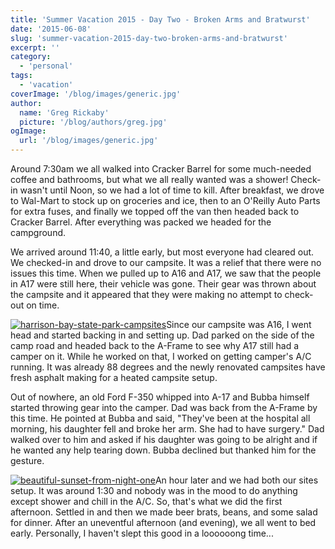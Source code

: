 ```yaml
---
title: 'Summer Vacation 2015 - Day Two - Broken Arms and Bratwurst'
date: '2015-06-08'
slug: 'summer-vacation-2015-day-two-broken-arms-and-bratwurst'
excerpt: ''
category:
  - 'personal'
tags:
  - 'vacation'
coverImage: '/blog/images/generic.jpg'
author:
  name: 'Greg Rickaby'
  picture: '/blog/authors/greg.jpg'
ogImage:
  url: '/blog/images/generic.jpg'
---
```


Around 7:30am we all walked into Cracker Barrel for some much-needed coffee and bathrooms, but what we all really wanted was a shower! Check-in wasn't until Noon, so we had a lot of time to kill. After breakfast, we drove to Wal-Mart to stock up on groceries and ice, then to an O'Reilly Auto Parts for extra fuses, and finally we topped off the van then headed back to Cracker Barrel. After everything was packed we headed for the campground.

We arrived around 11:40, a little early, but most everyone had cleared out. We checked-in and drove to our campsite. It was a relief that there were no issues this time. When we pulled up to A16 and A17, we saw that the people in A17 were still here, their vehicle was gone. Their gear was thrown about the campsite and it appeared that they were making no attempt to check-out on time.

[![harrison-bay-state-park-campsites](/blog/images/harrison-bay-state-park-campsites-300x225.jpg)](https://gregrickaby.com/wp-content/uploads/2015/06/harrison-bay-state-park-campsites.jpg)Since our campsite was A16, I went head and started backing in and setting up. Dad parked on the side of the camp road and headed back to the A-Frame to see why A17 still had a camper on it. While he worked on that, I worked on getting camper's A/C running. It was already 88 degrees and the newly renovated campsites have fresh asphalt making for a heated campsite setup.

Out of nowhere, an old Ford F-350 whipped into A-17 and Bubba himself started throwing gear into the camper. Dad was back from the A-Frame by this time. He pointed at Bubba and said, "They've been at the hospital all morning, his daughter fell and broke her arm. She had to have surgery." Dad walked over to him and asked if his daughter was going to be alright and if he wanted any help tearing down. Bubba declined but thanked him for the gesture.

[![beautiful-sunset-from-night-one](/blog/images/beautiful-sunset-from-night-one-300x225.jpg)](https://gregrickaby.com/wp-content/uploads/2015/06/beautiful-sunset-from-night-one.jpg)An hour later and we had both our sites setup. It was around 1:30 and nobody was in the mood to do anything except shower and chill in the A/C. So, that's what we did the first afternoon. Settled in and then we made beer brats, beans, and some salad for dinner. After an uneventful afternoon (and evening), we all went to bed early. Personally, I haven't slept this good in a loooooong time...
